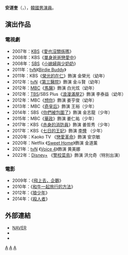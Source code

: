 {{NoteTA
|G1=KO
|G2=KO TV Show
|G3=KO Movie}}
{{藝人
|姓名 = 安道奎
|類型 = 男演員
|圖片 =
|圖片尺寸 = 
|圖片簡介 = 
|本名 = 
|外文名 = 안도규 
|外文 = ko
|羅馬拼音 = Ahn Do Kyu
|英文名 =
|暱稱 =
|其他藝名 = 
|國籍 = {{KOR}}
|出生日期 = {{birth_date_and_age|2000|9|28}}
|出生地點 = {{KOR}}
|宗教信仰 = 
|語言 = [[韓語|韓語]]
|職業 = [[演員|演員]]
|教育程度 = 
|出道作品 = 
|出道日期 = 2008年
|代表作品 = 
|活躍年代 =
|唱片公司 = 
|經紀公司 = Tone Entertainment
|相關團體 = 
|網站 = 
}}

'''安道奎'''（{{lang-ko|'''안도규'''}}，{{bd|2000年|9月28日}}），[[韓國|韓國]][[男演員|男演員]]。

== 演出作品 ==
=== 電視劇 ===
*2007年：[[韓國放送公社|KBS]]《[[愛也沒關係嗎|愛也沒關係嗎]]》
*2008年：KBS《[[單身爸爸戀愛中|單身爸爸戀愛中]]》
*2008年：[[SBS_(韓國)|SBS]]《[[小媳婦與少奶奶|小媳婦與少奶奶]]》
*2011年：[[tvN|tvN]]《[[Birdie_Buddy|Birdie Buddy]]》 
*2011年：KBS《[[榮光的在仁|榮光的在仁]]》飾演 金榮光（幼年）
*2012年：[[tvN|tvN]]《[[第三醫院|第三醫院]]》飾演 金斗賢（幼年）
*2012年：[[文化廣播_(韓國)|MBC]]《[[馬醫|馬醫]]》飾演 白光炫（幼年）
*2012年：[[TBS|TBS]]/SBS Plus《[[浪漫滿屋2|浪漫滿屋2]]》飾演 李泰益（幼年）
*2012年：MBC《[[想你|想你]]》飾演 姜亨俊（幼年）
*2013年：MBC《[[奇皇后_(電視劇)|奇皇后]]》飾演 王裕（少年）
*2014年：SBS《[[你們被包圍了|你們被包圍了]]》飾演 金志龍（少年）
*2015年：MBC《[[華政|華政]]》飾演 姜仁祐（少年）
*2017年：KBS《[[赤身的消防員|赤身的消防員]]》飾演 姜哲秀（少年）
*2017年：KBS《[[七日的王妃|七日的王妃]]》飾演 [[李㦕|李㦕]] （少年）
*2020年：Kaoko TV 《[[戀愛革命|戀愛革命]]》飾演 安京敏
*2020年：Netflix 《[[Sweet_Home|Sweet Home]]》飾演 金道薰
*2021年：[[tvN|tvN]] 《[[Voice_4|Voice 4]]》飾演 黄美娜
*2022年：[[Disney+|Disney+]] 《[[警校菜鳥|警校菜鳥]]》飾演 洪允奇（特別出演）

=== 電影 ===
*2009年：《[[飛上去，企鵝|飛上去，企鵝]]》
*2010年：《[[和牛一起旅行的方法|和牛一起旅行的方法]]》
*2012年：《[[狼少年|狼少年]]》
*2014年：《[[殺人者_(電影)|殺人者]]》

== 外部連結 ==
*[http://people.search.naver.com/search.naver?where=nexearch&query=%EC%95%88%EB%8F%84%EA%B7%9C&sm=tab_etc&ie=utf8&key=PeopleService&os=177712 NAVER] {{Wayback|url=http://people.search.naver.com/search.naver?where=nexearch&query=%EC%95%88%EB%8F%84%EA%B7%9C&sm=tab_etc&ie=utf8&key=PeopleService&os=177712 |date=20160304113749 }}{{ko}}
*{{Instagram|chonoito}}
*{{Twitter|chonoito}}

[[Category:韓國前兒童演員|A]]
[[Category:韓國電視演員|A]]
[[Category:安姓|A]]